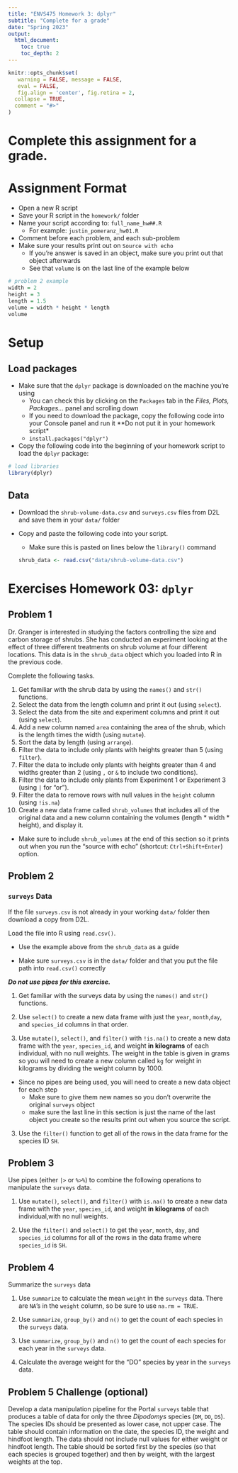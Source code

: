 ```yaml
---
title: "ENVS475 Homework 3: dplyr"
subtitle: "Complete for a grade"
date: "Spring 2023"
output: 
  html_document:
    toc: true
    toc_depth: 2
---
```


```r
knitr::opts_chunk$set(
   warning = FALSE, message = FALSE,
   eval = FALSE,
   fig.align = 'center', fig.retina = 2,
  collapse = TRUE,
  comment = "#>"
)
```

# Complete this assignment for a grade.

# Assignment Format

* Open a new R script
* Save your R script in the `homework/` folder
* Name your script according to: `full_name_hw##.R`
  + For example: `justin_pomeranz_hw01.R`
* Comment before each problem, and each sub-problem
* Make sure your results print out on `Source with echo`
  + If you're answer is saved in an object, make sure you print out that object afterwards
  + See that `volume` is on the last line of the example below


```r
# problem 2 example
width = 2
height = 3
length = 1.5
volume = width * height * length
volume
```

# Setup

## Load packages

* Make sure that the `dplyr` package is downloaded on the machine you're using
  + You can check this by clicking on the `Packages` tab in the *Files, Plots, Packages...* panel and scrolling down
  + If you need to download the package, copy the following code into your Console panel and run it **Do not put it in your homework script*
  + `install.packages("dplyr")` 
* Copy the following code into the beginning of your homework script to load the `dplyr` package:
```r
# load libraries
library(dplyr)
```

## Data

* Download the `shrub-volume-data.csv` and `surveys.csv` files from D2L and save them in your `data/` folder

* Copy and paste the following code into your script. 
  + Make sure this is pasted on lines below the `library()` command
```r
shrub_data <- read.csv("data/shrub-volume-data.csv")
```

# Exercises Homework 03: `dplyr`

## Problem 1
Dr. Granger is interested in studying the factors controlling the size and
carbon storage of shrubs. She has conducted an experiment looking at the effect
of three different treatments on shrub volume at four different locations. This data is in the `shrub_data` object which you loaded into R in the previous code. 

Complete the following tasks.

1. Get familiar with the shrub data by using the `names()` and `str()` functions. 
2. Select the data from the length column and print it out (using `select`).
3. Select the data from the site and experiment columns and print it out (using `select`).
4. Add a new column named `area` containing the area of the shrub, which is the length times the width (using `mutate`).
5. Sort the data by length (using `arrange`).
6. Filter the data to include only plants with heights greater than 5 (using `filter`).
7. Filter the data to include only plants with heights greater than 4 and widths greater than 2 (using `,` or `&` to include two conditions).
8. Filter the data to include only plants from Experiment 1 or Experiment 3 (using `|` for "or").
9. Filter the data to remove rows with null values in the `height` column (using `!is.na`)
10. Create a new data frame called `shrub_volumes` that includes all of the original data and a new column containing the volumes (length * width * height), and display it.  
  + Make sure to include `shrub_volumes` at the end of this section so it prints out when you run the "source with echo" (shortcut: `Ctrl+Shift+Enter`) option.  

## Problem 2

### `surveys` Data  

If the file `surveys.csv` is not already in your working `data/` folder then download a copy from D2L.

Load the file into R using `read.csv()`.  

* Use the example above from the `shrub_data` as a guide  

* Make sure `surveys.csv` is in the `data/` folder and that you put the file path into `read.csv()` correctly  


***Do not use pipes for this exercise.***

1. Get familiar with the surveys data by using the `names()` and `str()` functions.

2. Use `select()` to create a new data frame with just the `year`, `month`,`day`, and `species_id` columns in that order.

3. Use `mutate()`, `select()`, and `filter()` with `!is.na()` to create a new   data frame with the `year`, `species_id`, and weight **in kilograms** of each individual, with no null weights. The weight in the table is given in grams so you will need to create a new column called `kg` for weight in kilograms by dividing the weight column by 1000.
* Since no pipes are being used, you will need to create a new data object for each step
  + Make sure to give them new names so you don't overwrite the original `surveys` object
  + make sure the last line in this section is just the name of the last object you create so the results print out when you source the script. 
3. Use the `filter()` function to get all of the rows in the data frame for the species ID `SH`.

## Problem 3

Use pipes (either `|>` or `%>%`) to combine the following operations to manipulate the `surveys` data.

1. Use `mutate()`, `select()`, and `filter()` with `is.na()` to create a new data frame with the `year`, `species_id`, and weight **in kilograms** of each individual,with no null weights.

2. Use the `filter()` and `select()` to get the `year`, `month`, `day`, and `species_id` columns for all of the rows in the data frame where `species_id` is `SH`.

## Problem 4
Summarize the `surveys` data  

1. Use `summarize` to calculate the mean `weight` in the `surveys` data. There are `NA`'s in the `weight` column, so be sure to use `na.rm = TRUE`.  

2. Use `summarize`, `group_by()` and `n()` to get the count of each species in the `surveys` data. 

3. Use `summarize`, `group_by()` and `n()` to get the count of each species for each year in the `surveys` data. 

4. Calculate the average weight for the "DO" species by year in the `surveys` data. 

## Problem 5 Challenge (optional)

Develop a data manipulation pipeline for the Portal `surveys` table that produces a table of data for only the three *Dipodomys* species (`DM`, `DO`, `DS`). The species IDs should be presented as lower case, not upper case. The table should contain information on the date, the species ID, the weight and hindfoot length. The data should not include null values for either weight or hindfoot length. The table should be sorted first by the species (so that each species is grouped together) and then by weight, with the largest weights at the top.